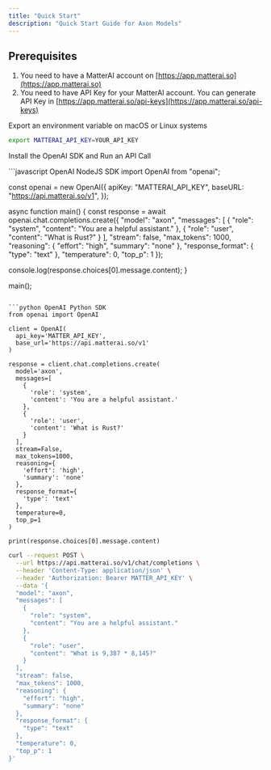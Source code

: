 ```yaml
---
title: "Quick Start"
description: "Quick Start Guide for Axon Models"
---
```


## Prerequisites

1. You need to have a MatterAI account on [https://app.matterai.so](https://app.matterai.so)
2. You need to have API Key for your MatterAI account. You can generate API Key in [https://app.matterai.so/api-keys](https://app.matterai.so/api-keys)

Export an environment variable on macOS or Linux systems

```bash
export MATTERAI_API_KEY=YOUR_API_KEY
```

Install the OpenAI SDK and Run an API Call

<CodeGroup>
```javascript OpenAI NodeJS SDK
import OpenAI from "openai";

const openai = new OpenAI({
apiKey: "MATTERAI_API_KEY",
baseURL: "https://api.matterai.so/v1",
});

async function main() {
const response = await openai.chat.completions.create({
    "model": "axon",
    "messages": [
        {
            "role": "system",
            "content": "You are a helpful assistant."
        },
        {
            "role": "user",
            "content": "What is Rust?"
        }
    ],
    "stream": false,
    "max_tokens": 1000,
    "reasoning": {
        "effort": "high",
        "summary": "none"
    },
    "response_format": {
        "type": "text"
    },
    "temperature": 0,
    "top_p": 1
});

console.log(response.choices[0].message.content);
}

main();
````

```python OpenAI Python SDK
from openai import OpenAI

client = OpenAI(
  api_key='MATTER_API_KEY',
  base_url='https://api.matterai.so/v1'
)

response = client.chat.completions.create(
  model='axon',
  messages=[
    {
      'role': 'system',
      'content': 'You are a helpful assistant.'
    },
    {
      'role': 'user',
      'content': 'What is Rust?'
    }
  ],
  stream=False,
  max_tokens=1000,
  reasoning={
    'effort': 'high',
    'summary': 'none'
  },
  response_format={
    'type': 'text'
  },
  temperature=0,
  top_p=1
)

print(response.choices[0].message.content)
````

```bash cURL
curl --request POST \
  --url https://api.matterai.so/v1/chat/completions \
  --header 'Content-Type: application/json' \
  --header 'Authorization: Bearer MATTER_API_KEY' \
  --data '{
  "model": "axon",
  "messages": [
    {
      "role": "system",
      "content": "You are a helpful assistant."
    },
    {
      "role": "user",
      "content": "What is 9,387 * 8,145?"
    }
  ],
  "stream": false,
  "max_tokens": 1000,
  "reasoning": {
    "effort": "high",
    "summary": "none"
  },
  "response_format": {
    "type": "text"
  },
  "temperature": 0,
  "top_p": 1
}'
```

</CodeGroup>
